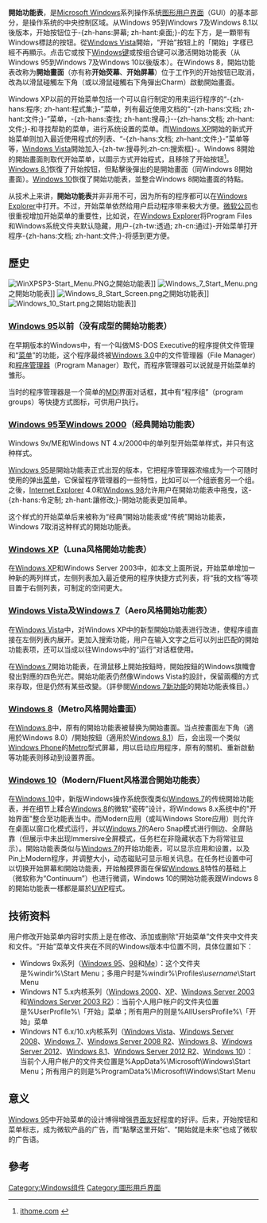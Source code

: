 {{noteTA
|G1=IT
|G2=Windows
|1=zh-tw:開始功能表; zh-hk:開始功能表; zh-cn:开始菜单
|2=zh-tw:開始畫面; zh-hk:開始畫面; zh-cn:开始屏幕
}}
{{Infobox Windows component
| name = 開始功能表
| logo =
| logo_size =
| screenshot = Windows 10 Start.png
| screenshot_size = 250px
| caption = [[Windows_10|Windows 10]]的開始功能表
| included_with = [[Windows_10|Windows 10]]的开始功能表
| replaces = [[Windows_8|Windows 8]]及以前版本的開始畫面与开始功能表
| replaced_by =
| related_components = [[Windows_Explorer|Windows Explorer]]
}}

'''開始功能表'''，是[[Microsoft_Windows|Microsoft Windows]]系列操作系统[[图形用户界面|图形用户界面]]（GUI）的基本部分，是操作系统的中央控制区域。从Windows 95到Windows 7及Windows 8.1以後版本，开始按钮位于-{zh-hans:屏幕; zh-hant:桌面;}-的左下方，是一顆带有Windows標誌的按钮。從[[Windows_Vista|Windows Vista]]開始，“开始”按钮上的「開始」字樣已經不再顯示。点击它或按下[[Windows键|Windows键]]或按组合键{{Keypress|Ctrl|Esc}}可以激活開始功能表（从Windows 95到Windows 7及Windows 10以後版本）。在Windows 8，開始功能表改称为'''開始畫面'''（亦有称'''开始荧幕'''、'''开始屏幕'''）位于工作列的开始按钮已取消，改為以滑鼠碰觸左下角（或以滑鼠碰觸右下角彈出Charm）啟動開始畫面。

Windows XP以前的开始菜单包括一个可以自行制定的用来运行程序的“-{zh-hans:程序; zh-hant:程式集;}-”菜单，列有最近使用文档的“-{zh-hans:文档; zh-hant:文件;}-”菜单，-{zh-hans:查找; zh-hant:搜尋;}--{zh-hans:文档; zh-hant:文件;}-和寻找帮助的菜单，进行系统设置的菜单。而[[Windows_XP|Windows XP]]開始的新式开始菜单则加入最近使用程式的列表、“-{zh-hans:文档; zh-hant:文件;}-”菜单等等，[[Windows_Vista|Windows Vista]]開始加入-{zh-tw:搜尋列;zh-cn:搜索框}-。Windows 8開始的開始畫面則取代开始菜单，以圖示方式开始程式，且移除了开始按钮<ref>[http://www.ithome.com/html/win8/20091.htm ithome.com] {{Wayback|url=http://www.ithome.com/html/win8/20091.htm |date=20120701204907 }}</ref>。[[Windows_8.1|Windows 8.1]]恢復了开始按钮，但點擊後彈出的是開始畫面（同Windows 8開始畫面）。[[Windows_10|Windows 10]]恢復了開始功能表，並整合Windows 8開始畫面的特點。

从技术上来讲，'''開始功能表'''并非非用不可，因为所有的程序都可以在[[Windows_Explorer|Windows Explorer]]中打开。不过，开始菜单依然给用户启动程序带来极大方便。[[微软公司|微软公司]]也很重视增加开始菜单的重要性，比如说，在[[Windows_Explorer|Windows Explorer]]将Program Files和Windows系统文件夹默认隐藏，用户-{zh-tw:透過; zh-cn:通过}-开始菜单打开程序-{zh-hans:文档; zh-hant:文件;}-将感到更方便。

== 歷史 ==
<!-- 注释：[[File:Windows-95-Start-Button.png|thumb]]（[[Windows_98|Windows 98]]、[[Windows_NT|Windows NT]]、[[Windows_ME|Windows ME]]及[[Windows_2000|Windows 2000]]類同）之開始功能表]] -->
[[File:WinXPSP3-Start_Menu.PNG|thumb]]之開始功能表]]
[[File:Windows_7_Start_Menu.png|thumb]]之開始功能表]]
[[File:Windows_8_Start_Screen.png|thumb]]之開始功能表]]
[[File:Windows_10_Start.png|thumb]]之開始功能表]]
=== [[Windows_95|Windows 95]]以前（没有成型的開始功能表） ===
在早期版本的Windows中，有一个叫做MS-DOS Executive的程序提供文件管理和“[[菜单|菜单]]”的功能，这个程序最终被[[Windows_3.x|Windows 3.0]]中的文件管理器（File Manager）和[[程序管理器|程序管理器]]（Program Manager）取代，而程序管理器可以说就是开始菜单的雏形。

当时的程序管理器是一个简单的[[MDI|MDI]]界面对话框，其中有“程序组”（program groups）等快捷方式图标，可供用户执行。

=== [[Windows_95|Windows 95]]至[[Windows_2000|Windows 2000]]（经典開始功能表） ===
Windows 9x/ME和Windows NT 4.x/2000中的单列型开始菜单样式，并只有这种样式。

[[Windows_95|Windows 95]]是開始功能表正式出现的版本，它把程序管理器浓缩成为一个可随时使用的弹出[[菜单|菜单]]，它保留程序管理器的一些特性，比如可以一个组嵌套另一个组。之後，[[Internet_Explorer|Internet Explorer]] 4.0和[[Windows_98|Windows 98]]允许用户在開始功能表中拖曳，这-{zh-hans:令定制; zh-hant:讓修改;}-開始功能表更加简单。

这个样式的开始菜单后来被称为“经典”開始功能表或“传统”開始功能表，Windows 7取消这种样式的開始功能表。

=== [[Windows_XP|Windows XP]]（Luna风格開始功能表） ===
在[[Windows_XP|Windows XP]]和Windows Server 2003中，如本文上面所说，开始菜单增加一种新的两列样式，左侧列表加入最近使用的程序快捷方式列表，将“我的文档”等项目置于右侧列表，可制定的空间更大。

=== [[Windows_Vista|Windows Vista]]及[[Windows_7|Windows 7]]（Aero风格開始功能表） ===
在[[Windows_Vista|Windows Vista]]中，对Windows XP中的新型開始功能表进行改进，使程序组直接在左侧列表内展开。更加入搜索功能，用户在输入文字之后可以列出匹配的開始功能表项，还可以当成以往Windows中的“运行”对话框使用。

在[[Windows_7|Windows 7]]開始功能表，在滑鼠移上開始按鈕時，開始按鈕的Windows旗幟會發出對應的四色光芒。開始功能表仍然像Windows Vista的設計，保留兩欄的方式來存取，但是仍然有某些改變。（詳參閱[[Windows_7新功能|Windows 7新功能]]的開始功能表條目。）

=== [[Windows_8|Windows 8]]（Metro风格開始畫面） ===
在[[Windows_8|Windows 8]]中，原有的開始功能表被替换为開始畫面。当点按畫面左下角（適用於Windows 8.0）/開始按鈕（適用於[[Windows_8.1|Windows 8.1]]）后，会出现一个类似[[Windows_Phone|Windows Phone]]的[[Metro_UI|Metro]]型式屏幕，用以启动应用程序，原有的關机、重新啟動等功能表则移动到设置界面。

===[[Windows_10|Windows 10]]（Modern/Fluent风格混合開始功能表） ===

在[[Windows_10|Windows 10]]中，新版Windows操作系统恢復类似[[Windows_7|Windows 7]]的传统開始功能表，并在细节上糅合[[Windows_8|Windows 8]]的微软“瓷砖”设计，将Windows 8.x系统中的"开始界面"整合至功能表当中。而Modern应用（或叫Windows Store应用）则允许在桌面以窗口化模式运行，并以[[Windows_7|Windows 7]]的Aero Snap模式进行侧边、全屏贴靠（但展示中未出现Immersive全屏模式，任务栏在非隐藏状态下为将常驻显示）。開始功能表类似与[[Windows_7|Windows 7]]的开始功能表，可以显示应用和设置，以及Pin上Modern程序，并调整大小，动态磁贴可显示相关讯息。在任务栏设置中可以切换开始屏幕和開始功能表，开始触摸界面在保留[[Windows_8|Windows 8]]特性的基础上（微软称为“Continuum”）也进行微调，Windows 10的開始功能表跟Windows 8的開始功能表一樣都是屬於[[UWP|UWP]]程式。
{{wide image|Windows 10 Taskbar.png|1920px|上圖為Windows 10的工具列(版本1507 1511)}}

== 技術资料 ==
用户修改开始菜单内容时实质上是在修改、添加或删除“开始菜单”文件夹中文件夹和文件。“开始”菜单文件夹在不同的Windows版本中位置不同，具体位置如下：

* Windows 9x系列（[[Windows_95|Windows 95]]、[[Windows_98|98]]和[[Windows_Me|Me]]）：这个文件夹是%windir%\Start Menu；多用户时是%windir%\Profiles\''username''\Start Menu
* Windows NT 5.x内核系列（[[Windows_2000|Windows 2000]]、[[Windows_XP|XP]]、[[Windows_Server_2003|Windows Server 2003]]和[[Windows_Server_2003_R2|Windows Server 2003 R2]]）：当前个人用户帐户的文件夹位置是%UserProfile%\「开始」菜单；所有用户的则是%AllUsersProfile%\「开始」菜单
* Windows NT 6.x/10.x内核系列（[[Windows_Vista|Windows Vista]]、[[Windows_Server_2008|Windows Server 2008]]、[[Windows_7|Windows 7]]、[[Windows_Server_2008_R2|Windows Server 2008 R2]]、[[Windows_8|Windows 8]]、[[Windows_Server_2012|Windows Server 2012]]、[[Windows_8.1|Windows 8.1]]、[[Windows_Server_2012_R2|Windows Server 2012 R2]]、[[Windows_10|Windows 10]]）：当前个人用户帐户的文件夹位置是%AppData%\Microsoft\Windows\Start Menu；所有用户的则是%ProgramData%\Microsoft\Windows\Start Menu

== 意义 ==
[[Windows_95|Windows 95]]中开始菜单的设计博得增强[[易用性|界面友好]]程度的好评。后来，开始按钮和菜单标志，成为微软产品的广告，而“點擊这里开始”、“開始就是未來”也成了微软的广告语。

==參考==
<references/>

{{視窗應用程式}}

[[Category:Windows组件|Category:Windows组件]]
[[Category:圖形用戶界面|Category:圖形用戶界面]]